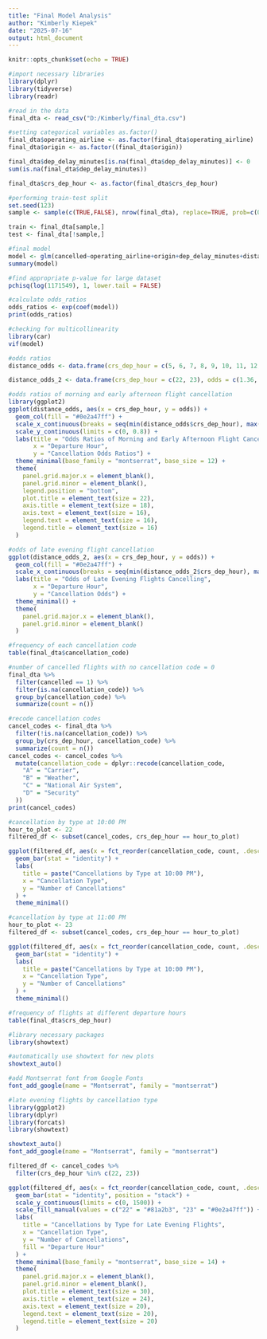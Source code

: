---
title: "Final Model Analysis"
author: "Kimberly Kiepek"
date: "2025-07-16"
output: html_document
---
```{r setup, include=FALSE}
knitr::opts_chunk$set(echo = TRUE)
```

```{r, warning=False, message = FALSE}
#import necessary libraries
library(dplyr)
library(tidyverse)
library(readr)

#read in the data
final_dta <- read_csv("D:/Kimberly/final_dta.csv")
```

```{r}
#setting categorical variables as.factor()
final_dta$operating_airline <- as.factor(final_dta$operating_airline)
final_dta$origin <- as.factor((final_dta$origin))

final_dta$dep_delay_minutes[is.na(final_dta$dep_delay_minutes)] <- 0
sum(is.na(final_dta$dep_delay_minutes))

final_dta$crs_dep_hour <- as.factor(final_dta$crs_dep_hour)
```
```{r}
#performing train-test split
set.seed(123)
sample <- sample(c(TRUE,FALSE), nrow(final_dta), replace=TRUE, prob=c(0.7,0.3))

train <- final_dta[sample,]
test <- final_dta[!sample,]
```

```{r}
#final model
model <- glm(cancelled~operating_airline+origin+dep_delay_minutes+distance+crs_dep_hour, family = binomial(link="logit"), data = train)
summary(model)
```

```{r}
#find appropriate p-value for large dataset
pchisq(log(1171549), 1, lower.tail = FALSE)
```

```{r}
#calculate odds_ratios
odds_ratios <- exp(coef(model))
print(odds_ratios)
```
```{r}
#checking for multicollinearity
library(car)
vif(model)
```
```{r}
#odds ratios
distance_odds <- data.frame(crs_dep_hour = c(5, 6, 7, 8, 9, 10, 11, 12, 13, 14), odds = c(.506, .582, .561, .556, .521, .593, .548, .676, .666, .727))

distance_odds_2 <- data.frame(crs_dep_hour = c(22, 23), odds = c(1.36, 1.27))
```

```{r}
#odds ratios of morning and early afternoon flight cancellation
library(ggplot2)
ggplot(distance_odds, aes(x = crs_dep_hour, y = odds)) +
  geom_col(fill = "#0e2a47ff") + 
  scale_x_continuous(breaks = seq(min(distance_odds$crs_dep_hour), max(distance_odds$crs_dep_hour), by = 1)) +
  scale_y_continuous(limits = c(0, 0.8)) +
  labs(title = "Odds Ratios of Morning and Early Afternoon Flight Cancellation",
       x = "Departure Hour",
       y = "Cancellation Odds Ratios") + 
  theme_minimal(base_family = "montserrat", base_size = 12) +
  theme(
    panel.grid.major.x = element_blank(), 
    panel.grid.minor = element_blank(),
    legend.position = "bottom",
    plot.title = element_text(size = 22),
    axis.title = element_text(size = 18),
    axis.text = element_text(size = 16),
    legend.text = element_text(size = 16),
    legend.title = element_text(size = 16)
  )
```
```{r}
#odds of late evening flight cancellation
ggplot(distance_odds_2, aes(x = crs_dep_hour, y = odds)) +
  geom_col(fill = "#0e2a47ff") + 
  scale_x_continuous(breaks = seq(min(distance_odds_2$crs_dep_hour), max(distance_odds_2$crs_dep_hour), by = 1)) +
  labs(title = "Odds of Late Evening Flights Cancelling",
       x = "Departure Hour",
       y = "Cancellation Odds") + 
  theme_minimal() + 
  theme(
    panel.grid.major.x = element_blank(), 
    panel.grid.minor = element_blank()   
  )
```



```{r}
#frequency of each cancellation code
table(final_dta$cancellation_code)
```
```{r}
#number of cancelled flights with no cancellation code = 0
final_dta %>%
  filter(cancelled == 1) %>% 
  filter(is.na(cancellation_code)) %>%
  group_by(cancellation_code) %>% 
  summarize(count = n())
```


```{r}
#recode cancellation codes
cancel_codes <- final_dta %>%
  filter(!is.na(cancellation_code)) %>%
  group_by(crs_dep_hour, cancellation_code) %>% 
  summarize(count = n())
cancel_codes <- cancel_codes %>%
  mutate(cancellation_code = dplyr::recode(cancellation_code,
    "A" = "Carrier",
    "B" = "Weather",
    "C" = "National Air System",
    "D" = "Security"
  ))
print(cancel_codes)
```
```{r}
#cancellation by type at 10:00 PM
hour_to_plot <- 22
filtered_df <- subset(cancel_codes, crs_dep_hour == hour_to_plot)

ggplot(filtered_df, aes(x = fct_reorder(cancellation_code, count, .desc = TRUE), y = count)) +
  geom_bar(stat = "identity") +
  labs(
    title = paste("Cancellations by Type at 10:00 PM"),
    x = "Cancellation Type",
    y = "Number of Cancellations"
  ) +
  theme_minimal()
```
```{r}
#cancellation by type at 11:00 PM
hour_to_plot <- 23
filtered_df <- subset(cancel_codes, crs_dep_hour == hour_to_plot)

ggplot(filtered_df, aes(x = fct_reorder(cancellation_code, count, .desc = TRUE), y = count)) +
  geom_bar(stat = "identity") +
  labs(
    title = paste("Cancellations by Type at 10:00 PM"),
    x = "Cancellation Type",
    y = "Number of Cancellations"
  ) +
  theme_minimal()
```

```{r}
#frequency of flights at different departure hours
table(final_dta$crs_dep_hour)
```
```{r}
#library necessary packages
library(showtext)

#automatically use showtext for new plots
showtext_auto()

#add Montserrat font from Google Fonts
font_add_google(name = "Montserrat", family = "montserrat")
```


```{r}
#late evening flights by cancellation type
library(ggplot2)
library(dplyr)
library(forcats)
library(showtext)

showtext_auto()
font_add_google(name = "Montserrat", family = "montserrat")

filtered_df <- cancel_codes %>%
  filter(crs_dep_hour %in% c(22, 23))

ggplot(filtered_df, aes(x = fct_reorder(cancellation_code, count, .desc = TRUE), y = count, fill = factor(crs_dep_hour))) +
  geom_bar(stat = "identity", position = "stack") +
  scale_y_continuous(limits = c(0, 1500)) +
  scale_fill_manual(values = c("22" = "#81a2b3", "23" = "#0e2a47ff")) +
  labs(
    title = "Cancellations by Type for Late Evening Flights",
    x = "Cancellation Type",
    y = "Number of Cancellations",
    fill = "Departure Hour"
  ) +
  theme_minimal(base_family = "montserrat", base_size = 14) +
  theme(
    panel.grid.major.x = element_blank(), 
    panel.grid.minor = element_blank(),
    plot.title = element_text(size = 30),
    axis.title = element_text(size = 24),
    axis.text = element_text(size = 20),
    legend.text = element_text(size = 20),
    legend.title = element_text(size = 20)
  )
```
